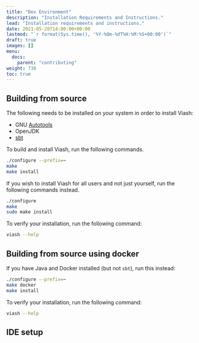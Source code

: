 ```yaml
---
title: "Dev Environment"
description: "Installation Requirements and Instructions."
lead: "Installation requirements and instructions."
date: 2021-05-28T14:00:00+00:00
lastmod: "`r format(Sys.time(), '%Y-%Om-%dT%H:%M:%S+00:00')`"
draft: true
images: []
menu:
  docs:
    parent: "contributing"
weight: 730
toc: true
---
```



## Building from source

The following needs to be installed on your system in order to install Viash:

- GNU [Autotools](https://www.gnu.org/software/automake/manual/html_node/Autotools-Introduction.html#Autotools-Introduction)
- OpenJDK
- [sbt](https://www.scala-sbt.org/)

To build and install Viash, run the following commands.
```bash
./configure --prefix=~
make
make install
```

If you wish to install Viash for all users and not just yourself, run the following commands instead.
```bash
./configure
make
sudo make install
```

To verify your installation, run the following command:

```bash
viash --help
```

## Building from source using docker

If you have Java and Docker installed (but not `sbt`), run this instead:

```bash
./configure --prefix=~
make docker
make install
```

To verify your installation, run the following command:

```bash
viash --help
```

## IDE setup

<!-- todo: document -->
